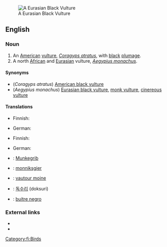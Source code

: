 [[Image:Blackvultsm.JPG|thumb|A Eurasian Black Vulture]]
==English==

===Noun===
{{en-noun|sg=[[black vulture]]}}

# An [[American]] [[vulture]], ''[[Coragyps atratus]]'', with [[black]] [[plumage]].
# A north [[African]] and [[Eurasian]] vulture, ''[[Aegypius monachus]]''.

====Synonyms====
* (''Coragyps atratus'') [[American black vulture]]
* (''Aegypius monachus'') [[Eurasian black vulture]], [[monk vulture]], [[cinereous vulture]]

====Translations====
{{trans-top|''Coragyps atratus''}}
* Finnish: {{t-|fi|mustakondori}}
{{trans-mid}}
* German: {{t+|de|Rabengeier|m}}
{{trans-bottom}}

{{trans-top|''Aegypius monachus''}}
* Finnish: {{t-|fi|munkkikorppikotka}}
{{trans-mid}}
* German: {{t-|de|Mönchsgeier|m}}
{{trans-bottom}}

{{checktrans-top}}

* {{ttbc|Danish}}: [[Munkegrib]]
* {{ttbc|Dutch}}: [[monniksgier]] {{m}}
* {{ttbc|French}}: [[vautour moine]] {{m}}
* {{ttbc|Korean}}: [[독수리]] (doksuri)
{{trans-mid}}
* {{ttbc|Spanish}}: [[buitre negro]] {{m}}
{{trans-bottom}}

===External links===
* {{pedialite|American Black Vulture}}
* {{pedialite|Eurasian Black Vulture}}

[[Category:fi:Birds]]